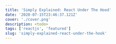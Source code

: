 ---
title: 'Simply Explained: React Under The Hood'
date: '2020-07-15T23:46:37.121Z'
cover: './cover.png'
description: <todo>
tags: ['reactjs', 'featured']
slug: 'simply-explained-react-under-the-hook'
---
